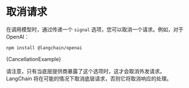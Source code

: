 
# 取消请求

在调用模型时，通过传递一个 `signal` 选项，您可以取消一个请求。例如，对于 OpenAI：


<IntegrationInstallTooltip></IntegrationInstallTooltip>

```bash npm2yarn
npm install @langchain/openai
```

<CodeBlock language="typescript">{CancellationExample}</CodeBlock>

请注意，只有当底层提供商暴露了这个选项时，这才会取消外发请求。LangChain 将在可能的情况下取消底层请求，否则它将取消响应的处理。


